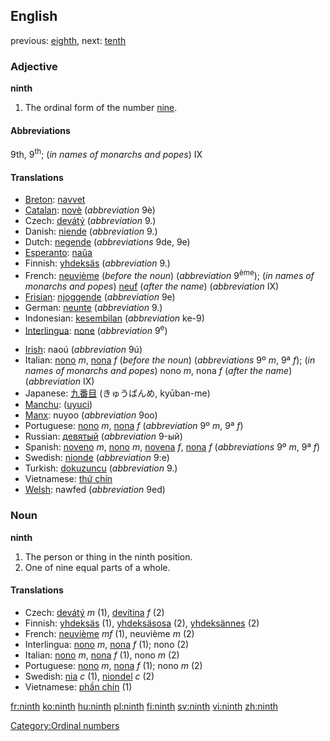 ==English==
previous: [[eighth]], next: [[tenth]]

===Adjective===
'''ninth'''
# The ordinal form of the number [[nine]].

====Abbreviations====
9th, 9<sup>th</sup>; (''in names of monarchs and popes'') IX

====Translations====
{{top}}
*[[Breton]]: [[navvet]]
*[[Catalan]]: [[novè]] (''abbreviation'' 9è)
*Czech: [[devátý]] (''abbreviation'' 9.)
*Danish: [[niende]] (''abbreviation'' 9.)
*Dutch: [[negende]] (''abbreviations'' 9de, 9e)
*[[Esperanto]]: [[naŭa]]
*Finnish: [[yhdeksäs]] (''abbreviation'' 9.)
*French: [[neuvième]] (''before the noun'') (''abbreviation'' 9<sup>ème</sup>); (''in names of monarchs and popes'') [[neuf]] (''after the name'') (''abbreviation'' IX)
*[[Frisian]]: [[njoggende]] (''abbreviation'' 9e)
*German: [[neunte]] (''abbreviation'' 9.)
*Indonesian: [[kesembilan]] (''abbreviation'' ke-9)
*[[Interlingua]]: [[none]] (''abbreviation'' 9<sup>e</sup>)
{{mid}}
*[[Irish]]: naoú (''abbreviation'' 9ú)
*Italian: [[nono]] ''m'', [[nona]] ''f'' (''before the noun'') (''abbreviations'' 9º ''m'', 9ª ''f''); (''in names of monarchs and popes'') nono ''m'', nona ''f'' (''after the name'') (''abbreviation'' IX)
*Japanese: [[九番目]] (きゅうばんめ, kyūban-me)
*[[Manchu]]: ([[uyuci]])
*[[Manx]]: nuyoo (''abbreviation'' 9oo)
*Portuguese: [[nono]] ''m'', [[nona]] ''f'' (''abbreviation'' 9º ''m'', 9ª ''f'')
*Russian: [[девятый]] (''abbreviation'' 9-ый)
*Spanish: [[noveno]] ''m'', [[nono]] ''m'', [[novena]] ''f'', [[nona]] ''f'' (''abbreviations'' 9º ''m'', 9ª ''f'')
*Swedish: [[nionde]] (''abbreviation'' 9:e)
*Turkish: [[dokuzuncu]] (''abbreviation'' 9.)
*Vietnamese: [[thứ chín]]
*[[Welsh]]: nawfed (''abbreviation'' 9ed)
{{bottom}}

===Noun===
'''ninth'''

#The person or thing in the ninth position.
#One of nine equal parts of a whole.

====Translations====
*Czech: [[devátý]] ''m'' (1), [[devítina]] ''f'' (2)
*Finnish: [[yhdeksäs]] (1), [[yhdeksäsosa]] (2), [[yhdeksännes]] (2)
*French: [[neuvième]] ''mf'' (1), neuvième ''m'' (2)
*Interlingua: [[nono]] ''m'', [[nona]] ''f'' (1); nono (2)
*Italian: [[nono]] ''m'', [[nona]] ''f'' (1), nono ''m'' (2)
*Portuguese: [[nono]] ''m'', [[nona]] ''f'' (1); nono ''m'' (2)
*Swedish: [[nia]] ''c'' (1), [[niondel]] ''c'' (2)
*Vietnamese: [[phần chín]] (1)

[[Category:Ordinal numbers]]

[[fr:ninth]]
[[ko:ninth]]
[[hu:ninth]]
[[pl:ninth]]
[[fi:ninth]]
[[sv:ninth]]
[[vi:ninth]]
[[zh:ninth]]
